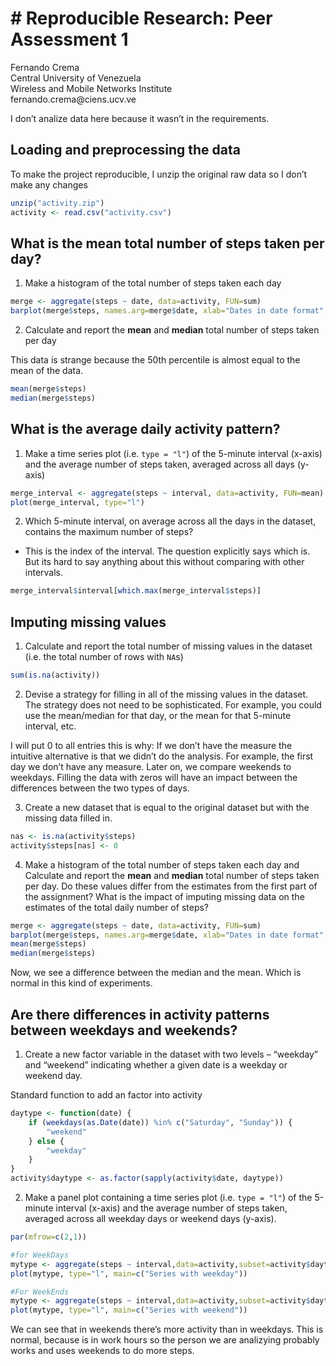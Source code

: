 # Reproducible Research: Peer Assessment 1
========================================
Fernando Crema   
Central University of Venezuela  
Wireless and Mobile Networks Institute  
fernando.crema@ciens.ucv.ve

I don't analize data here because it wasn't in the requirements.

## Loading and preprocessing the data

To make the project reproducible, I unzip the original raw data so I don't make any changes

```r
unzip("activity.zip")
activity <- read.csv("activity.csv")
```

## What is the mean total number of steps taken per day?

1. Make a histogram of the total number of steps taken each day

```r

merge <- aggregate(steps ~ date, data=activity, FUN=sum)
barplot(merge$steps, names.arg=merge$date, xlab="Dates in date format", ylab="Number of steps",main="Number of steps per day")
```

2. Calculate and report the **mean** and **median** total number of
   steps taken per day
   
This data is strange because the 50th percentile is almost equal to the mean of the data.

```r
mean(merge$steps)
median(merge$steps)
```

## What is the average daily activity pattern?

1. Make a time series plot (i.e. `type = "l"`) of the 5-minute
   interval (x-axis) and the average number of steps taken, averaged
   across all days (y-axis)

```r
merge_interval <- aggregate(steps ~ interval, data=activity, FUN=mean)
plot(merge_interval, type="l")
```

2. Which 5-minute interval, on average across all the days in the
   dataset, contains the maximum number of steps?

* This is the index of the interval. The question explicitly says which is. But its hard to say anything about this without comparing with other intervals.

```r
merge_interval$interval[which.max(merge_interval$steps)]
```


## Imputing missing values

1. Calculate and report the total number of missing values in the
   dataset (i.e. the total number of rows with `NA`s)

```r
sum(is.na(activity))
```

2. Devise a strategy for filling in all of the missing values in the
   dataset. The strategy does not need to be sophisticated. For
   example, you could use the mean/median for that day, or the mean
   for that 5-minute interval, etc.

I will put 0 to all entries this is why: If we don't have the measure the intuitive alternative is that we didn't do the analysis. For example, the first day we don't have any measure. Later on, we compare weekends to weekdays. Filling the data with zeros will have an impact between the differences between the two types of days.

3. Create a new dataset that is equal to the original dataset but with
   the missing data filled in.

```r
nas <- is.na(activity$steps)
activity$steps[nas] <- 0
```

4. Make a histogram of the total number of steps taken each day and
   Calculate and report the **mean** and **median** total number of
   steps taken per day. Do these values differ from the estimates from
   the first part of the assignment? What is the impact of imputing
   missing data on the estimates of the total daily number of steps?

```r
merge <- aggregate(steps ~ date, data=activity, FUN=sum)
barplot(merge$steps, names.arg=merge$date, xlab="Dates in date format", ylab="Number of steps",main="Number of steps without NA's")
mean(merge$steps)
median(merge$steps)
```

Now, we see a difference between the median and the mean. Which is normal in this kind of experiments.


## Are there differences in activity patterns between weekdays and weekends?

1. Create a new factor variable in the dataset with two levels --
   "weekday" and "weekend" indicating whether a given date is a
   weekday or weekend day.

Standard function to add an factor into activity

```r
daytype <- function(date) {
    if (weekdays(as.Date(date)) %in% c("Saturday", "Sunday")) {
        "weekend"
    } else {
        "weekday"
    }
}
activity$daytype <- as.factor(sapply(activity$date, daytype))
```

2. Make a panel plot containing a time series plot (i.e. `type = "l"`)
   of the 5-minute interval (x-axis) and the average number of steps
   taken, averaged across all weekday days or weekend days
   (y-axis).

```r
par(mfrow=c(2,1))

#for WeekDays
mytype <- aggregate(steps ~ interval,data=activity,subset=activity$daytype=="weekday",FUN=mean)
plot(mytype, type="l", main=c("Series with weekday"))

#For WeekEnds
mytype <- aggregate(steps ~ interval,data=activity,subset=activity$daytype=="weekend",FUN=mean)
plot(mytype, type="l", main=c("Series with weekend"))

```

We can see that in weekends there's more activity than in weekdays. This is normal, because is in work hours so
the person we are analizying probably works and uses weekends to do more steps.
